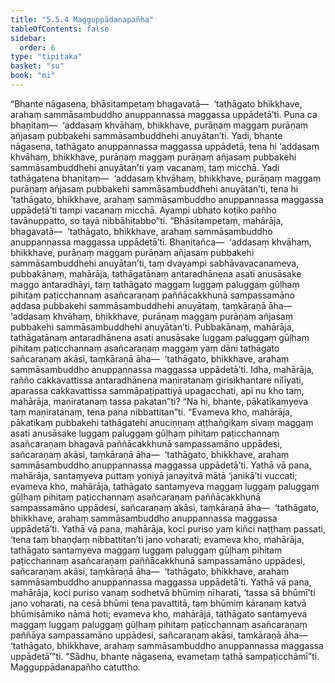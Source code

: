 ```yaml
---
title: "5.5.4 Magguppādanapañha"
tableOfContents: false
sidebar:
  order: 6
type: "tipitaka"
basket: "su"
book: "mi"
---
```



<DynamicBreadcrumb />

<Division number="163" book="mi">

<Paragraph number="968" book="mi">
“Bhante nāgasena, bhāsitampetaṃ bhagavatā—  ‘tathāgato bhikkhave, arahaṃ sammāsambuddho anuppannassa maggassa uppādetā’ti. Puna ca bhaṇitaṃ—  ‘addasaṃ khvāhaṃ, bhikkhave, purāṇaṃ maggaṃ purāṇaṃ añjasaṃ pubbakehi sammāsambuddhehi anuyātan’ti. Yadi, bhante nāgasena, tathāgato anuppannassa maggassa uppādetā, tena hi ‘addasaṃ khvāhaṃ, bhikkhave, purāṇaṃ maggaṃ purāṇaṃ añjasaṃ pubbakehi sammāsambuddhehi anuyātan’ti yaṃ vacanaṃ, taṃ micchā. Yadi tathāgatena bhaṇitaṃ—  ‘addasaṃ khvāhaṃ, bhikkhave, purāṇaṃ maggaṃ purāṇaṃ añjasaṃ pubbakehi sammāsambuddhehi anuyātan’ti, tena hi ‘tathāgato, bhikkhave, arahaṃ sammāsambuddho anuppannassa maggassa uppādetā’ti tampi vacanaṃ micchā. Ayampi ubhato koṭiko pañho tavānuppatto, so tayā nibbāhitabbo”ti.
</Paragraph>

<Paragraph number="969" book="mi">
“Bhāsitampetaṃ, mahārāja, bhagavatā—  ‘tathāgato, bhikkhave, arahaṃ sammāsambuddho anuppannassa maggassa uppādetā’ti. Bhaṇitañca—  ‘addasaṃ khvāhaṃ, bhikkhave, purāṇaṃ maggaṃ purāṇaṃ añjasaṃ pubbakehi sammāsambuddhehi anuyātan’ti, taṃ dvayampi sabhāvavacanameva, pubbakānaṃ, mahārāja, tathāgatānaṃ antaradhānena asati anusāsake maggo antaradhāyi, taṃ tathāgato maggaṃ luggaṃ paluggaṃ gūḷhaṃ pihitaṃ paṭicchannaṃ asañcaraṇaṃ paññācakkhunā sampassamāno addasa pubbakehi sammāsambuddhehi anuyātaṃ, taṃkāraṇā āha—  ‘addasaṃ khvāhaṃ, bhikkhave, purāṇaṃ maggaṃ purāṇaṃ añjasaṃ pubbakehi sammāsambuddhehi anuyātan’ti.
</Paragraph>

<Paragraph number="970" book="mi">
Pubbakānaṃ, mahārāja, tathāgatānaṃ antaradhānena asati anusāsake luggaṃ paluggaṃ gūḷhaṃ pihitaṃ paṭicchannaṃ asañcaraṇaṃ maggaṃ yaṃ dāni tathāgato sañcaraṇaṃ akāsi, taṃkāraṇā āha—  ‘tathāgato, bhikkhave, arahaṃ sammāsambuddho anuppannassa maggassa uppādetā’ti.
</Paragraph>

<Paragraph number="971" book="mi">
Idha, mahārāja, rañño cakkavattissa antaradhānena maṇiratanaṃ girisikhantare nilīyati, aparassa cakkavattissa sammāpaṭipattiyā upagacchati, api nu kho taṃ, mahārāja, maṇiratanaṃ tassa pakatan”ti? “Na hi, bhante, pākatikaṃyeva taṃ maṇiratanaṃ, tena pana nibbattitan”ti. “Evameva kho, mahārāja, pākatikaṃ pubbakehi tathāgatehi anuciṇṇaṃ aṭṭhaṅgikaṃ sivaṃ maggaṃ asati anusāsake luggaṃ paluggaṃ gūḷhaṃ pihitaṃ paṭicchannaṃ asañcaraṇaṃ bhagavā paññācakkhunā sampassamāno uppādesi, sañcaraṇaṃ akāsi, taṃkāraṇā āha—  ‘tathāgato, bhikkhave, arahaṃ sammāsambuddho anuppannassa maggassa uppādetā’ti.
</Paragraph>

<Paragraph number="972" book="mi">
Yathā vā pana, mahārāja, santaṃyeva puttaṃ yoniyā janayitvā mātā ‘janikā’ti vuccati; evameva kho, mahārāja, tathāgato santaṃyeva maggaṃ luggaṃ paluggaṃ gūḷhaṃ pihitaṃ paṭicchannaṃ asañcaraṇaṃ paññācakkhunā sampassamāno uppādesi, sañcaraṇaṃ akāsi, taṃkāraṇā āha—  ‘tathāgato, bhikkhave, arahaṃ sammāsambuddho anuppannassa maggassa uppādetā’ti.
</Paragraph>

<Paragraph number="973" book="mi">
Yathā vā pana, mahārāja, koci puriso yaṃ kiñci naṭṭhaṃ passati, ‘tena taṃ bhaṇḍaṃ nibbattitan’ti jano voharati; evameva kho, mahārāja, tathāgato santaṃyeva maggaṃ luggaṃ paluggaṃ gūḷhaṃ pihitaṃ paṭicchannaṃ asañcaraṇaṃ paññācakkhunā sampassamāno uppādesi, sañcaraṇaṃ akāsi, taṃkāraṇā āha—  ‘tathāgato, bhikkhave, arahaṃ sammāsambuddho anuppannassa maggassa uppādetā’ti.
</Paragraph>

<Paragraph number="974" book="mi">
Yathā vā pana, mahārāja, koci puriso vanaṃ sodhetvā bhūmiṃ nīharati, ‘tassa sā bhūmī’ti jano voharati, na cesā bhūmi tena pavattitā, taṃ bhūmiṃ kāraṇaṃ katvā bhūmisāmiko nāma hoti; evameva kho, mahārāja, tathāgato santaṃyeva maggaṃ luggaṃ paluggaṃ gūḷhaṃ pihitaṃ paṭicchannaṃ asañcaraṇaṃ paññāya sampassamāno uppādesi, sañcaraṇaṃ akāsi, taṃkāraṇā āha—  ‘tathāgato, bhikkhave, arahaṃ sammāsambuddho anuppannassa maggassa uppādetā’”ti. “Sādhu, bhante nāgasena, evametaṃ tathā sampaṭicchāmī”ti.

</Paragraph>
</Division>

<Paragraph number="975" type="center" book="mi">
Magguppādanapañho catuttho.
</Paragraph>
